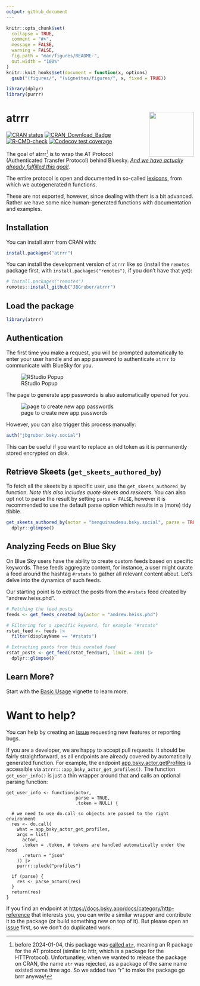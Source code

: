 ```yaml
---
output: github_document
---
```


<!-- README.md is generated from README.Rmd. Please edit that file -->

```r
knitr::opts_chunk$set(
  collapse = TRUE,
  comment = "#>",
  message = FALSE,
  warning = FALSE,
  fig.path = "man/figures/README-",
  out.width = "100%"
)
knitr::knit_hooks$set(document = function(x, options) 
  gsub("(figures/", "(vignettes/figures/", x, fixed = TRUE))

library(dplyr)
library(purrr)
```

# atrrr <img src="man/figures/logo.png" align="right" height="120">

<!-- badges: start -->
[![CRAN status](https://www.r-pkg.org/badges/version/atrrr)](https://CRAN.R-project.org/package=atrrr)
[![CRAN_Download_Badge](https://cranlogs.r-pkg.org/badges/grand-total/atrrr)](https://cran.r-project.org/package=atrrr)
[![R-CMD-check](https://github.com/JBGruber/atrrr/actions/workflows/R-CMD-check.yaml/badge.svg)](https://github.com/JBGruber/atrrr/actions/workflows/R-CMD-check.yaml)
[![Codecov test coverage](https://codecov.io/gh/JBGruber/atrrr/branch/main/graph/badge.svg)](https://app.codecov.io/gh/JBGruber/atrrr?branch=main)
<!-- badges: end -->

The goal of atrrr[^1] is to wrap the AT Protocol (Authenticated Transfer Protocol) behind Bluesky. [*And we have actually already fulfilled this goal!*](#want-to-help).

The entire protocol is open and documented in so-called [lexicons](https://atproto.com/guides/lexicon), from which we autogenerated `R` functions.

These are not exported, however, since dealing with them is a bit advanced.
Rather we have some nice human-generated functions with documentation and examples.

## Installation

You can install atrrr from CRAN with:

``` r
install.packages("atrrr")
```

You can install the development version of `atrrr` like so (install the `remotes` package first, with `install.packages("remotes")`, if you don't have that yet):

``` r
# install.packages("remotes")
remotes::install_github("JBGruber/atrrr")
```

## Load the package

```r
library(atrrr)
```


## Authentication

The first time you make a request, you will be prompted automatically to enter your user handle and an app password to authenticate `atrrr` to communicate with BlueSky for you.

![RStudio Popup](figures/password_popup.png)

The page to generate app passwords is also automatically opened for you.

![page to create new app passwords](figures/app_password.png)

However, you can also trigger this process manually:

```r
auth("jbgruber.bsky.social")
```

This can be useful if you want to replace an old token as it is permanently stored encrypted on disk.



## Retrieve Skeets (`get_skeets_authored_by`)

To fetch all the skeets by a specific user, use the `get_skeets_authored_by` function. *Note this also includes quote skeets and reskeets.* You can also opt not to parse the result by setting `parse = FALSE`, however it is recommended to use the default parse option which results in a (more) tidy tibble.

```r
get_skeets_authored_by(actor = "benguinaudeau.bsky.social", parse = TRUE) |>
  dplyr::glimpse()
```




## Analyzing Feeds on Blue Sky

On Blue Sky users have the ability to create custom feeds based on specific keywords. These feeds aggregate content, for instance, a user might curate a feed around the hashtag `#rstats` to gather all relevant content about. Let's delve into the dynamics of such feeds.


Our starting point is to extract the posts from the `#rstats` feed created by "andrew.heiss.phd".


```r
# Fetching the feed posts
feeds <- get_feeds_created_by(actor = "andrew.heiss.phd") 

# Filtering for a specific keyword, for example "#rstats"
rstat_feed <- feeds |>
  filter(displayName == "#rstats")

# Extracting posts from this curated feed
rstat_posts <- get_feed(rstat_feed$uri, limit = 200) |>
  dplyr::glimpse()
```

## Learn More?

Start with the [Basic Usage](https://jbgruber.github.io/atrrr/articles/Basic_Usage.html) vignette to learn more.

# Want to help?

You can help by creating an [issue](https://github.com/JBGruber/atrrr/issues/new/choose) requesting new features or reporting bugs.

If you are a developer, we are happy to accept pull requests.
It should be fairly straightforward, as all endpoints are already covered by automatically generated function.
For example, the endpoint [app.bsky.actor.getProfiles](https://docs.bsky.app/docs/api/app-bsky-actor-get-profiles) is accessible via `atrrr:::app_bsky_actor_get_profiles()`.
The function `get_user_info()` is just a thin wrapper around that and calls an optional parsing function:

```
get_user_info <- function(actor,
                          parse = TRUE,
                          .token = NULL) {

  # we need to use do.call so objects are passed to the right environment
  res <- do.call( 
    what = app_bsky_actor_get_profiles,
    args = list(
      actor,
      .token = .token, # tokens are handled automatically under the hood
      .return = "json"
    )) |>
    purrr::pluck("profiles")

  if (parse) {
    res <- parse_actors(res)
  }
  return(res)
}
```
If you find an endpoint at <https://docs.bsky.app/docs/category/http-reference> that interests you, you can write a similar wrapper and contribute it to the package (or build something new on top of it).
But please open an [issue](https://github.com/JBGruber/atrrr/issues) first, so we don't do duplicated work.

[^1]: before 2024-01-04, this package was [called `atr`](https://github.com/JBGruber/atrrr/issues/12), meaning an R package for the AT protocol (similar to httr, which is a package for the HTTProtocol).
  Unfortunatley, when we wanted to release the package on CRAN, the name `atr` was rejected, as a package of the same name existed some time ago.
  So we added two "r" to make the package go brrr anyway!
